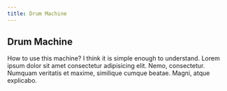 ```yaml
---
title: Drum Machine
---
```



<ToolsMenu />

<section>

<DrumMachineApp />

 </section>

<article>

# Drum Machine

How to use this machine? I think it is simple enough to understand. Lorem ipsum dolor sit amet consectetur adipisicing elit. Nemo, consectetur. Numquam veritatis et maxime, similique cumque beatae. Magni, atque explicabo.

</article>

